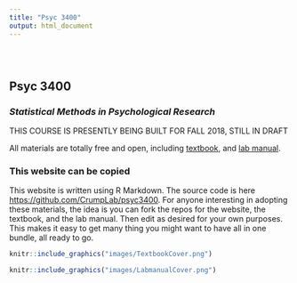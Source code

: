 ```yaml
---
title: "Psyc 3400"
output: html_document
---
```


<style type="text/css">
.title {
  display: none;
}

#getting-started img {
  margin-right: 10px;
}

</style>

<div class="row" style="padding-top: 30px;">
<div class="col-sm-6">

# **Psyc 3400**

### *Statistical Methods in Psychological Research* {style="padding-top: 0px;"}

THIS COURSE IS PRESENTLY BEING BUILT FOR FALL 2018, STILL IN DRAFT

All materials are totally free and open, including [textbook](https://crumplab.github.io/statistics/), and [lab manual](https://crumplab.github.io/statisticsLab/).

### This website can be copied

This website is written using R Markdown. The source code is here [https://github.com/CrumpLab/psyc3400](https://github.com/CrumpLab/psyc3400). For anyone interesting in adopting these materials, the idea is you can fork the repos for the website, the textbook, and the lab manual. Then edit as desired for your own purposes. This makes it easy to get many thing you might want to have all in one bundle, all ready to go.

</div>
<div class="col-sm-6">

<a href="https://crumplab.github.io/statistics/">
```r
knitr::include_graphics("images/TextbookCover.png")
```
</a>

<a href="https://crumplab.github.io/statisticsLab/">
```r
knitr::include_graphics("images/LabmanualCover.png")
```
</a>

</div>
</div>
